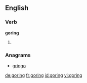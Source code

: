==English==

===Verb===
'''goring'''

# {{present participle of|gore}}

===Anagrams===
* [[gringo#English|gringo]]

[[de:goring]]
[[fr:goring]]
[[id:goring]]
[[vi:goring]]